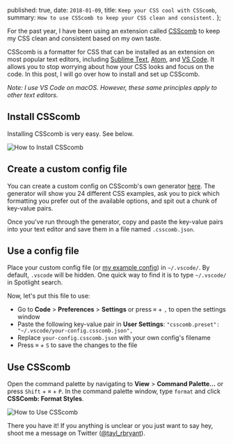 
  published: true,
  date: `2018-01-09`,
  title: `Keep your CSS cool with CSScomb`,
  summary: `How to use CSScomb to keep your CSS clean and consistent.`
};


For the past year, I have been using an extension called [CSScomb](http://csscomb.com/) to keep my CSS clean and consistent based on my own taste.

CSScomb is a formatter for CSS that can be installed as an extension on most popular text editors, including [Sublime Text](https://www.sublimetext.com/), [Atom](https://atom.io/), and [VS Code](https://code.visualstudio.com/). It allows you to stop worrying about how your CSS looks and focus on the code. In this post, I will go over how to install and set up CSScomb.

_Note: I use VS Code on macOS. However, these same principles apply to other text editors._

## Install CSScomb

Installing CSScomb is very easy. See below.

![How to Install CSScomb](/static/images/keep-your-css-cool-with-csscomb-install-csscomb.gif)

## Create a custom config file

You can create a custom config on CSScomb's own generator [here](http://csscomb.com/config). The generator will show you 24 different CSS examples, ask you to pick which formatting you prefer out of the available options, and spit out a chunk of key-value pairs.

Once you've run through the generator, copy and paste the key-value pairs into your text editor and save them in a file named `.csscomb.json`.

## Use a config file

Place your custom config file (or [my example config](https://gist.github.com/taylorbryant/1041b80df41a942835942d8351eabb3d)) in `~/.vscode/`. By default, `.vscode` will be hidden. One quick way to find it is to type `~/.vscode/` in Spotlight search.

Now, let's put this file to use:

- Go to **Code** > **Preferences** > **Settings** or press `⌘` + `,` to open the settings window
- Paste the following key-value pair in **User Settings**: `"csscomb.preset": "~/.vscode/your-config.csscomb.json",`
- Replace `your-config.csscomb.json` with your own config's filename
- Press `⌘` + `S` to save the changes to the file

## Use CSScomb

Open the command palette by navigating to **View** > **Command Palette...** or press `Shift` + `⌘` + `P`. In the command palette window, type `format` and click **CSSComb: Format Styles**.

![How to Use CSScomb](/static/images/keep-your-css-cool-with-csscomb-use-csscomb.gif)

There you have it! If you anything is unclear or you just want to say hey, shoot me a message on Twitter ([@tayl_rbryant](https://twitter.com/tayl_rbryant)).
